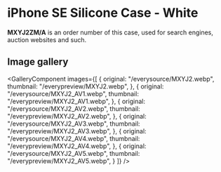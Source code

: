 
# iPhone SE Silicone Case - White

<Callout type='info' emoji='👉🏻'>**MXYJ2ZM/A** is an order number of this case, used for search engines, auction websites and such.</Callout>

## Image gallery

<GalleryComponent
    images={[
      {
        original: "/everysource/MXYJ2.webp",
        thumbnail: "/everypreview/MXYJ2.webp",
      },
      {
        original: "/everysource/MXYJ2_AV1.webp",
        thumbnail: "/everypreview/MXYJ2_AV1.webp",
      },
      {
        original: "/everysource/MXYJ2_AV2.webp",
        thumbnail: "/everypreview/MXYJ2_AV2.webp",
      },
      {
        original: "/everysource/MXYJ2_AV3.webp",
        thumbnail: "/everypreview/MXYJ2_AV3.webp",
      },
      {
        original: "/everysource/MXYJ2_AV4.webp",
        thumbnail: "/everypreview/MXYJ2_AV4.webp",
      },
      {
        original: "/everysource/MXYJ2_AV5.webp",
        thumbnail: "/everypreview/MXYJ2_AV5.webp",
      }
    ]}
  />
